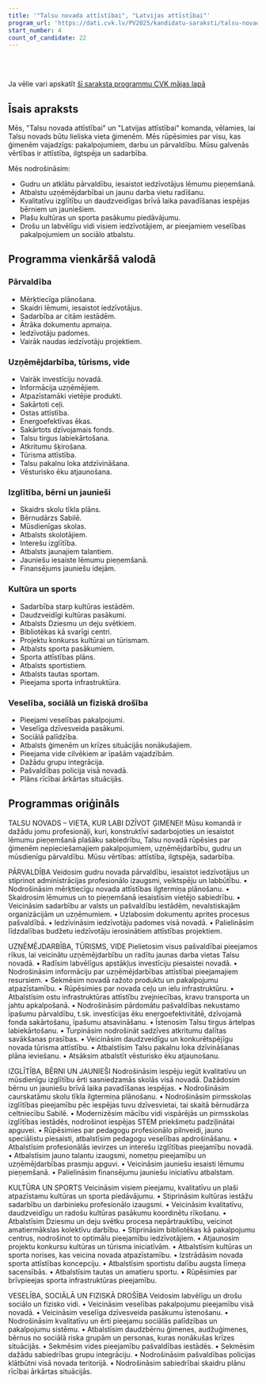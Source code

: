 ```yaml
---
title: '"Talsu novada attīstībai", "Latvijas attīstībai"'
program_url: 'https://dati.cvk.lv/PV2025/kandidatu-saraksti/talsu-novads/talsu-novada-attistibai-latvijas-attistibai'
start_number: 4
count_of_candidate: 22
---
```



<Badge text="Ģimenes atbalsts" variant="note" size="small" /> <Badge text="Uzņēmējdarbības veicināšana" variant="note" size="small" /> <Badge text="Kvalitatīva izglītība" variant="note" size="small" /> <Badge text="Kultūras un sporta pieejamība" variant="note" size="small" /> <Badge text="Droša vide" variant="note" size="small" />

<br/><br/> 

<Card title='Šis ir mākslīga intelekta ģenerēts apraksts' icon='starlight'>
    Ja vēlie vari apskatīt <a href={frontmatter.program_url} target='_blank'>šī saraksta programmu CVK mājas lapā</a>
    </Card>

## Īsais apraksts

Mēs, "Talsu novada attīstībai" un "Latvijas attīstībai" komanda, vēlamies, lai Talsu novads būtu lieliska vieta ģimenēm. Mēs rūpēsimies par visu, kas ģimenēm vajadzīgs: pakalpojumiem, darbu un pārvaldību. Mūsu galvenās vērtības ir attīstība, ilgtspēja un sadarbība.

Mēs nodrošināsim:
*   Gudru un atklātu pārvaldību, iesaistot iedzīvotājus lēmumu pieņemšanā.
*   Atbalstu uzņēmējdarbībai un jaunu darba vietu radīšanu.
*   Kvalitatīvu izglītību un daudzveidīgas brīvā laika pavadīšanas iespējas bērniem un jauniešiem.
*   Plašu kultūras un sporta pasākumu piedāvājumu.
*   Drošu un labvēlīgu vidi visiem iedzīvotājiem, ar pieejamiem veselības pakalpojumiem un sociālo atbalstu.

## Programma vienkāršā valodā

### Pārvaldība
*   Mērķtiecīga plānošana.
*   Skaidri lēmumi, iesaistot iedzīvotājus.
*   Sadarbība ar citām iestādēm.
*   Ātrāka dokumentu apmaiņa.
*   Iedzīvotāju padomes.
*   Vairāk naudas iedzīvotāju projektiem.

### Uzņēmējdarbība, tūrisms, vide
*   Vairāk investīciju novadā.
*   Informācija uzņēmējiem.
*   Atpazīstamāki vietējie produkti.
*   Sakārtoti ceļi.
*   Ostas attīstība.
*   Energoefektīvas ēkas.
*   Sakārtots dzīvojamais fonds.
*   Talsu tirgus labiekārtošana.
*   Atkritumu šķirošana.
*   Tūrisma attīstība.
*   Talsu pakalnu loka atdzīvināšana.
*   Vēsturisko ēku atjaunošana.

### Izglītība, bērni un jaunieši
*   Skaidrs skolu tīkla plāns.
*   Bērnudārzs Sabilē.
*   Mūsdienīgas skolas.
*   Atbalsts skolotājiem.
*   Interešu izglītība.
*   Atbalsts jaunajiem talantiem.
*   Jauniešu iesaiste lēmumu pieņemšanā.
*   Finansējums jauniešu idejām.

### Kultūra un sports
*   Sadarbība starp kultūras iestādēm.
*   Daudzveidīgi kultūras pasākumi.
*   Atbalsts Dziesmu un deju svētkiem.
*   Bibliotēkas kā svarīgi centri.
*   Projektu konkurss kultūrai un tūrismam.
*   Atbalsts sporta pasākumiem.
*   Sporta attīstības plāns.
*   Atbalsts sportistiem.
*   Atbalsts tautas sportam.
*   Pieejama sporta infrastruktūra.

### Veselība, sociālā un fiziskā drošība
*   Pieejami veselības pakalpojumi.
*   Veselīga dzīvesveida pasākumi.
*   Sociālā palīdzība.
*   Atbalsts ģimenēm un krīzes situācijās nonākušajiem.
*   Pieejama vide cilvēkiem ar īpašām vajadzībām.
*   Dažādu grupu integrācija.
*   Pašvaldības policija visā novadā.
*   Plāns rīcībai ārkārtas situācijās.

## Programmas oriģināls

TALSU NOVADS – VIETA, KUR LABI DZĪVOT ĢIMENEI!
Mūsu komandā ir dažādu jomu profesionāļi, kuri, konstruktīvi sadarbojoties un iesaistot lēmumu pieņemšanā plašāku sabiedrību, Talsu novadā rūpēsies par ģimenēm nepieciešamajiem pakalpojumiem, uzņēmējdarbību, gudru un mūsdienīgu pārvaldību.
Mūsu vērtības: attīstība, ilgtspēja, sadarbība.

PĀRVALDĪBA
Veidosim gudru novada pārvaldību, iesaistot iedzīvotājus un stiprinot administrācijas profesionālo izaugsmi, veiktspēju un labbūtību.
• Nodrošināsim mērķtiecīgu novada attīstības ilgtermiņa plānošanu.
• Skaidrosim lēmumus un to pieņemšanā iesaistīsim vietējo sabiedrību.
• Veicināsim sadarbību ar valsts un pašvaldību iestādēm, nevalstiskajām organizācijām un uzņēmumiem.
• Uzlabosim dokumentu aprites procesus pašvaldībā.
• Iedzīvināsim iedzīvotāju padomes visā novadā.
• Palielināsim līdzdalības budžetu iedzīvotāju ierosinātiem attīstības projektiem.

UZŅĒMĒJDARBĪBA, TŪRISMS, VIDE
Pielietosim visus pašvaldībai pieejamos rīkus, lai veicinātu uzņēmējdarbību un radītu jaunas darba vietas Talsu novadā.
• Radīsim labvēlīgus apstākļus investīciju piesaistei novadā.
• Nodrošināsim informāciju par uzņēmējdarbības attīstībai pieejamajiem resursiem.
• Sekmēsim novadā ražoto produktu un pakalpojumu atpazīstamību.
• Rūpēsimies par novada ceļu un ielu infrastruktūru.
• Atbalstīsim ostu infrastruktūras attīstību zvejniecības, kravu transporta un jahtu apkalpošanā.
• Nodrošināsim pārdomātu pašvaldības nekustamo īpašumu pārvaldību, t.sk. investīcijas ēku energoefektivitātē, dzīvojamā fonda sakārtošanu, īpašumu atsavināšanu.
• Īstenosim Talsu tirgus ārtelpas labiekārtošanu.
• Turpināsim nodrošināt sadzīves atkritumu dalītas savākšanas prasības.
• Veicināsim daudzveidīgu un konkurētspējīgu novada tūrisma attīstību.
• Atbalstīsim Talsu pakalnu loka dzīvināšanas plāna ieviešanu.
• Atsāksim atbalstīt vēsturisko ēku atjaunošanu.

IZGLĪTĪBA, BĒRNI UN JAUNIEŠI
Nodrošināsim iespēju iegūt kvalitatīvu un mūsdienīgu izglītību ērti sasniedzamās skolās visā novadā. Dažādosim bērnu un jauniešu brīvā laika pavadīšanas iespējas.
• Nodrošināsim caurskatāmu skolu tīkla ilgtermiņa plānošanu.
• Nodrošināsim pirmsskolas izglītības pieejamību pēc iespējas tuvu dzīvesvietai, tai skaitā bērnudārza celtniecību Sabilē.
• Modernizēsim mācību vidi vispārējās un pirmsskolas izglītības iestādēs, nodrošinot iespējas STEM priekšmetu padziļinātai apguvei.
• Rūpēsimies par pedagogu profesionālo pilnveidi, jauno speciālistu piesaisti, atbalstīsim pedagogu veselības apdrošināšanu.
• Atbalstīsim profesionālās ievirzes un interešu izglītības pieejamību novadā.
• Atbalstīsim jauno talantu izaugsmi, nometņu pieejamību un uzņēmējdarbības prasmju apguvi.
• Veicināsim jauniešu iesaisti lēmumu pieņemšanā.
• Palielināsim finansējumu jauniešu iniciatīvu atbalstam.

KULTŪRA UN SPORTS
Veicināsim visiem pieejamu, kvalitatīvu un plaši atpazīstamu kultūras un sporta piedāvājumu.
• Stiprināsim kultūras iestāžu sadarbību un darbinieku profesionālo izaugsmi.
• Veicināsim kvalitatīvu, daudzveidīgu un radošu kultūras pasākumu koordinētu rīkošanu.
• Atbalstīsim Dziesmu un deju svētku procesa nepārtrauktību, veicinot amatiermākslas kolektīvu darbību.
• Stiprināsim bibliotēkas kā pakalpojumu centrus, nodrošinot to optimālu pieejamību iedzīvotājiem.
• Atjaunosim projektu konkursu kultūras un tūrisma iniciatīvām.
• Atbalstīsim kultūras un sporta norises, kas veicina novada atpazīstamību.
• Izstrādāsim novada sporta attīstības koncepciju.
• Atbalstīsim sportistu dalību augsta līmeņa sacensībās.
• Atbalstīsim tautas un amatieru sportu.
• Rūpēsimies par brīvpieejas sporta infrastruktūras pieejamību.

VESELĪBA, SOCIĀLĀ UN FIZISKĀ DROŠĪBA
Veidosim labvēlīgu un drošu sociālo un fizisko vidi.
• Veicināsim veselības pakalpojumu pieejamību visā novadā.
• Veicināsim veselīga dzīvesveida pasākumu īstenošanu.
• Nodrošināsim kvalitatīvu un ērti pieejamu sociālās palīdzības un pakalpojumu sistēmu.
• Atbalstīsim daudzbērnu ģimenes, audžuģimenes, bērnus no sociālā riska grupām un personas, kuras nonākušas krīzes situācijās.
• Sekmēsim vides pieejamību pašvaldības iestādēs.
• Sekmēsim dažādu sabiedrības grupu integrāciju.
• Nodrošināsim pašvaldības policijas klātbūtni visā novada teritorijā.
• Nodrošināsim sabiedrībai skaidru plānu rīcībai ārkārtas situācijās.
